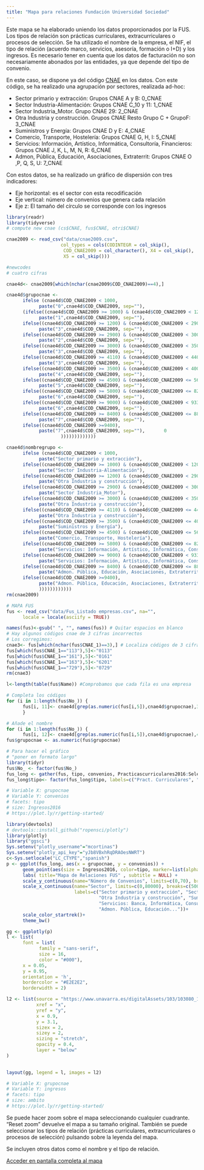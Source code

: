 ```yaml
---
title: "Mapa para relaciones Fundación Universidad Sociedad"
---
```


Este mapa se ha elaborado uniendo los datos proporcionados por la FUS. Los tipos de relación son prácticas curriculares, extracurriculares o procesos de selección. Se ha utilizado el nombre de la empresa, el NIF, el tipo de relación (acuerdo marco, servicios, asesoría, formación o I+D) y los ingresos. Es necesario tener en cuenta que los datos de facturación no son necesariamente abonados por las entidades, ya que depende del tipo de convenio.

En este caso, se dispone ya del código <a href="https://www.cnae.com.es/lista-actividades.php" target="_blank">CNAE</a> en los datos. Con este código, se ha realizado una agrupación por sectores, realizada ad-hoc:

- Sector primario y extracción: Grupos CNAE A y B: 0_CNAE
- Sector Industria-Alimentación: Grupos CNAE C_10 y 11: 1_CNAE
- Sector Industria_Motor. Grupo CNAE 29: 2_CNAE
- Otra Industria y construcción. Grupos CNAE Resto Grupo C + GrupoF: 3_CNAE
- Suministros y Energía: Grupos CNAE D y E: 4_CNAE
- Comercio, Transporte, Hostelería: Grupos CNAE G, H, I: 5_CNAE
- Servicios: Información, Artístico, Informática, Consultoría, Financieros: Grupos CNAE J, K, L, M, N, R: 6_CNAE
- Admon, Pública, Educación, Asociaciones, Extraterrit: Grupos CNAE O ,P, Q, S, U: 7_CNAE

Con estos datos, se ha realizado un gráfico de dispersión con tres indicadores:

- Eje horizontal: es el sector con esta recodificación
- Eje vertical: número de convenios que genera cada relación
- Eje z: El tamaño del círculo se corresponde con los ingresos

```r
library(readr)
library(tidyverse)
# compute new cnae (cs$CNAE, fus$CNAE, otri$CNAE)

cnae2009 <- read_csv("data/cnae2009.csv", 
                    col_types = cols(CODINTEGR = col_skip(), 
                     COD_CNAE2009 = col_character(), X4 = col_skip(), 
                     X5 = col_skip()))

#newcodes
# cuatro cifras

cnae4d<- cnae2009[which(nchar(cnae2009$COD_CNAE2009)==4),]

cnae4d$grupocnae <- 
      ifelse (cnae4d$COD_CNAE2009 < 1000,
            paste("0",cnae4d$COD_CNAE2009, sep=""),
      (ifelse((cnae4d$COD_CNAE2009 >= 1000) & (cnae4d$COD_CNAE2009 < 1200), 
            paste("1",cnae4d$COD_CNAE2009, sep=""),
      ifelse((cnae4d$COD_CNAE2009 >= 1200) & (cnae4d$COD_CNAE2009 < 2900), 
            paste("3",cnae4d$COD_CNAE2009, sep=""),
      ifelse((cnae4d$COD_CNAE2009 >= 2900) & (cnae4d$COD_CNAE2009 < 3000), 
            paste("2",cnae4d$COD_CNAE2009, sep=""),
      ifelse((cnae4d$COD_CNAE2009 >= 3000) & (cnae4d$COD_CNAE2009 < 3500), 
            paste("3",cnae4d$COD_CNAE2009, sep=""),
      ifelse((cnae4d$COD_CNAE2009 >= 4110) & (cnae4d$COD_CNAE2009 < 4400), 
            paste("3",cnae4d$COD_CNAE2009, sep=""),
      ifelse((cnae4d$COD_CNAE2009 >= 3500) & (cnae4d$COD_CNAE2009 < 4000), 
            paste("4",cnae4d$COD_CNAE2009, sep=""), 
      ifelse((cnae4d$COD_CNAE2009 >= 4500) & (cnae4d$COD_CNAE2009 <= 5630), 
            paste("5",cnae4d$COD_CNAE2009, sep=""),
      ifelse((cnae4d$COD_CNAE2009 >= 5800) & (cnae4d$COD_CNAE2009 <= 8299), 
            paste("6",cnae4d$COD_CNAE2009, sep=""),       
      ifelse((cnae4d$COD_CNAE2009 >= 9000) & (cnae4d$COD_CNAE2009 < 9330), 
            paste("6",cnae4d$COD_CNAE2009, sep=""), 
      ifelse((cnae4d$COD_CNAE2009 >= 8400) & (cnae4d$COD_CNAE2009 <= 8899), 
            paste("7",cnae4d$COD_CNAE2009, sep=""),       
      ifelse((cnae4d$COD_CNAE2009 >=9400), 
            paste("7",cnae4d$COD_CNAE2009, sep=""),       0
                    )))))))))))))

cnae4d$nombregrupo <- 
      ifelse (cnae4d$COD_CNAE2009 < 1000,
            paste("Sector primario y extracción"),
      ifelse((cnae4d$COD_CNAE2009 >= 1000) & (cnae4d$COD_CNAE2009 < 1200), 
            paste("Sector Industria-Alimentación"),
      ifelse((cnae4d$COD_CNAE2009 >= 1200) & (cnae4d$COD_CNAE2009 < 2900), 
            paste("Otra Industria y construcción"),
      ifelse((cnae4d$COD_CNAE2009 >= 2900) & (cnae4d$COD_CNAE2009 < 3000), 
            paste("Sector Industria_Motor"),
      ifelse((cnae4d$COD_CNAE2009 >= 3000) & (cnae4d$COD_CNAE2009 < 3500), 
            paste("Otra Industria y construcción"),
      ifelse((cnae4d$COD_CNAE2009 >= 4110) & (cnae4d$COD_CNAE2009 <= 4400), 
            paste("Otra Industria y construcción"),
      ifelse((cnae4d$COD_CNAE2009 >= 3500) & (cnae4d$COD_CNAE2009 <= 4000), 
            paste("Suministros y Energía"), 
      ifelse((cnae4d$COD_CNAE2009 >= 4500) & (cnae4d$COD_CNAE2009 <= 5630), 
            paste("Comercio, Transporte, Hostelería"),
      ifelse((cnae4d$COD_CNAE2009 >= 5800) & (cnae4d$COD_CNAE2009 <= 8299), 
            paste("Servicios: Información, Artístico, Informática, Consultoría, Financieros"),       
      ifelse((cnae4d$COD_CNAE2009 >= 9000) & (cnae4d$COD_CNAE2009 < 9330), 
            paste("Servicios: Información, Artístico, Informática, Consultoría, Financieros"), 
      ifelse((cnae4d$COD_CNAE2009 >= 8400) & (cnae4d$COD_CNAE2009 <= 8899), 
            paste("Admon. Pública, Educación, Asociaciones, Extraterrit"),       
      ifelse((cnae4d$COD_CNAE2009 >=9400), 
            paste("Admon. Pública, Educación, Asociaciones, Extraterrit"), 0
            ))))))))))))
rm(cnae2009)

# MAPA FUS
fus <- read_csv("data/Fus_Listado empresas.csv", na="",
      locale = locale(asciify = TRUE))

names(fus)<-gsub(" ", "", names(fus)) # Quitar espacios en blanco
# Hay algunos códigos cnae de 3 cifras incorrectos
# Los corregimos:
cnae3<- fus[which(nchar(fus$CNAE_1)==3),] # Localiza códigos de 3 cifras
fus[which(fus$CNAE_1=="113"),5]<-"0113"
fus[which(fus$CNAE_1=="161"),5]<-"0161"
fus[which(fus$CNAE_1=="163"),5]<-"6201"
fus[which(fus$CNAE_1=="729"),5]<-"0729"
rm(cnae3)

l<-length(table(fus$Name)) #Comprobamos que cada fila es una empresa

# Completa los códigos
for (i in 1:length(fus$No_)) {
      fus[i, 11]<- cnae4d[grep(as.numeric(fus[i,5]),cnae4d$grupocnae),3]
      }

# Añade el nombre
for (i in 1:length(fus$No_)) {
      fus[i, 12]<- cnae4d[grep(as.numeric(fus[i,5]),cnae4d$grupocnae),4]}
fus$grupocnae <- as.numeric(fus$grupocnae)

# Para hacer el gráfico
# "poner en formato largo"
library(tidyr)
fus$No_ <- factor(fus$No_)
fus_long <- gather(fus, tipo, convenios, Practicascurriculares2016:Selecciones2016Empleootrabajo, factor_key=TRUE)
fus_long$tipo<- factor(fus_long$tipo, labels=c("Pract. Curriculares", "Pract. Extracurriculares","Proceso Selección" ))

# Variable X: grupocnae
# Variable Y: convenios
# facets: tipo
# size: Ingresos2016
# https://plot.ly/r/getting-started/

library(devtools)
# devtools::install_github("ropensci/plotly")
library(plotly)
library("ggsci")
Sys.setenv("plotly_username"="mcortinas")
Sys.setenv("plotly_api_key"="yJb8VBxhRqDRAOesNWRT")
c<-Sys.setlocale("LC_CTYPE","spanish")
p <- ggplot(fus_long, aes(x = grupocnae, y = convenios)) +
      geom_point(aes(size = Ingresos2016, color=tipo, marker=list(alpha=3/4), text = paste("Nombre:", fus_long$ALIAS))) +
      labs( title="Mapa de Relaciones FUS" , subtitle = NULL) +
      scale_y_continuous(name="Número de Convenios", limits=c(0,70), breaks=c(5,10,15,20, 40,70))+
      scale_x_continuous(name="Sector", limits=c(0,80000), breaks=c(500,12000,22000,32000, 43000,54000,66000,78000),
                         labels=c("Sector primario y extracción", "Sector Industria-Alimentación", "Sector Industria_Motor",
                                  "Otra Industria y construcción", "Suministros y Energía", "Comercio, Transporte, Hostelería",
                                  "Servicios: Banca, Informática, Consultoría...",
                                  "Admon. Pública, Educación..."))+
      scale_color_startrek()+
      theme_bw()

gg <- ggplotly(p)
l <- list(
      font = list(
            family = "sans-serif",
            size = 16,
            color = "#000"),
      x = 0.05, 
      y = 0.95, 
      orientation = 'h',
      bordercolor = "#E2E2E2",
      borderwidth = 2)

l2 <- list(source = "https://www.unavarra.es/digitalAssets/103/103080_100000upna-logo-2018-con-leyenda.png",
           xref = "x",
           yref = "y",
           x = 0.9,
           y = 3.1,
           sizex = 2,
           sizey = 2,
           sizing = "stretch",
           opacity = 0.4,
           layer = "below"
)

      
layout(gg, legend = l, images = l2)

# Variable X: grupocnae
# Variable Y: ingresos
# facets: tipo
# size: ambito
# https://plot.ly/r/getting-started/
```

Se puede hacer zoom sobre el mapa seleccionando cualquier cuadrante. "Reset zoom" devuelve el mapa a su tamaño original. También se puede seleccionar los tipos de relación (prácticas curriculares, extracurriculares o procesos de selección) pulsando sobre la leyenda del mapa.

Se incluyen otros datos como el nombre y el tipo de relación. 



<a href="maps/mapafus.html" target="_blank">Acceder en pantalla completa al mapa</a>
